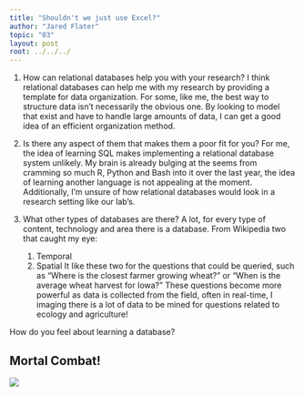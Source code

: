 ```yaml
---
title: "Shouldn't we just use Excel?"
author: "Jared Flater"
topic: "03"
layout: post
root: ../../../
---
```


  

1. How can relational databases help you with your research?
  I think relational databases can help me with my research by providing a template for data organization. For some, like me, the best way to structure data isn't necessarily the obvious one. By looking to model that exist and have to handle large amounts of data, I can get a good idea of an efficient organization method.
  
2. Is there any aspect of them that makes them a poor fit for you?
  For me, the idea of learning SQL makes implementing a relational database system unlikely. My brain is already bulging at the seems from cramming so much R, Python and Bash into it over the last year, the idea of learning another language is not appealing at the moment. Additionally, I'm unsure of how relational databases would look in a research setting like our lab's. 
  
3. What other types of databases are there?
  A lot, for every type of content, technology and area there is a database. From Wikipedia two that caught my eye:
    1. Temporal
    2. Spatial
It like these two for the questions that could be queried, such as "Where is the closest farmer growing wheat?" or "When is the average wheat harvest for Iowa?" These questions become more powerful as data is collected from the field, often in real-time, I imaging there is a lot of data to be mined for questions related to ecology and agriculture!

How do you feel about learning a database?

## Mortal Combat!

![](images/office_space_gif_smash.gif)


